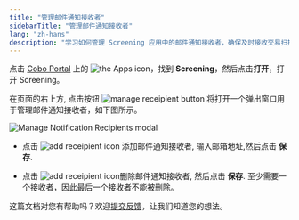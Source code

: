 ```yaml
---
title: "管理邮件通知接收者"
sidebarTitle: "管理邮件通知接收者"
lang: "zh-hans"
description: "学习如何管理 Screening 应用中的邮件通知接收者，确保及时接收交易扫描结果。"
---
```

点击 [Cobo Portal](https://portal.cobo.com/login) 上的 <img src="/en/images/common/icon_apps.svg" className="icon" alt="the Apps icon"/>，找到 **Screening**，然后点击**打开**，打开 Screening。 

在页面的右上方, 点击按钮 <img src="./images/managereceipient.png"  className="button" alt="manage receipient button" /> 将打开一个弹出窗口用于管理邮件通知接收者，如下图所示。

<img src="./images/receipients.png" className="screenshot_modal" alt="Manage Notification Recipients modal"/>





- 点击 <img src="./images/addreceipient.png" className="button" alt="add receipient icon" /> 添加邮件通知接收者, 输入邮箱地址,然后点击 **保存**.

- 点击 <img src="./images/deletereceipient.png" className="button" alt="add receipient icon"  />删除邮件通知接收者, 然后点击 **保存**. 至少需要一个接收者，因此最后一个接收者不能被删除。

<Tip>这篇文档对您有帮助吗？欢迎[提交反馈](https://forms.zohopublic.com/cobo/form/DocumentFeedbackForm/formperma/QvLOhxJv1_JMsJ-1dleZ8Itb_7rzN-LtgvsDdxosoVI?referrername=manuals)，让我们知道您的想法。</Tip>